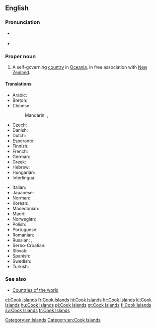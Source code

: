 ==English==

===Pronunciation===
* {{a|UK|US}} {{IPA|/ˈkʊk ˈai.ləndz/|lang=en}}
* {{audio|en-us-Cook Islands.ogg|Audio (US)|lang=en}}

===Proper noun===
{{wikipedia}}
{{en-proper noun}}

# A self-governing [[country]] in [[Oceania]], in free association with [[New Zealand]].

====Translations====
{{trans-top|self-governing country in Oceania}}
* Arabic: {{t|ar|جُزُر كُوك|f-p|tr=juzur kuk}}
* Breton: {{t|br|Inizi Cook}}
* Chinese:
*: Mandarin: {{t+|cmn|庫克群島|sc=Hani}}, {{t|cmn|库克群岛|tr=Kùkè qúndǎo|sc=Hani}}
* Czech: {{t+|cs|Cookovy ostrovy|m-p}}
* Danish: {{t|da|Cookøerne}}
* Dutch: {{t+|nl|Cookeilanden}}
* Esperanto: {{t|eo|Kukinsuloj}}
* Finnish: {{t+|fi|Cookinsaaret}}
* French: {{t+|fr|îles Cook|f-p}}
* German: {{t+|de|Cookinseln|f-p}}
* Greek: {{t|el|Νήσοι Κουκ|n-p}}
* Hebrew: {{t|he|איי קוק|tr=Iyey quq|sc=Hebr}}
* Hungarian: {{t+|hu|Cook-szigetek}}
* Interlingua: {{t|ia|Insulas Cook}}
{{trans-mid}}
* Italian: {{t|it|Isole Cook|f-p}}
* Japanese: {{t|ja|クック諸島|tr=クックしょとう, Kukku shotō|sc=Jpan}}
* Norman: {{t|nrf|Îles Cook|f-p}}
* Korean: {{t|ko|쿡 제도|tr=Kuk jedo|sc=Kore}}
* Macedonian: {{t|mk|Кукови Острови|p|tr=Kúkovi Óstrovi}}
* Maori: {{t|mi|Kuki Airani}}
* Norwegian: {{t|no|Cookøyene}}
* Polish: {{t+|pl|Wyspy Cooka}}
* Portuguese: {{t+|pt|Ilhas Cook|f-p}}
* Romanian: {{t|ro|Insulele Cook}}
* Russian: {{t|ru|Острова́ Ку́ка|m-p}}, {{t|ru|острова́ Ку́ка|m-p}}
* Serbo-Croatian: {{t|sh|Cookova Ostrva|n-p}}
* Slovak: {{t|sk|Cookove ostrovy|m-p}}
* Spanish: {{t+|es|Islas Cook|f-p}}
* Swedish: {{t+|sv|Cooköarna}}
* Turkish: {{t+|tr|Cook Adaları}}
{{trans-bottom}}

===See also===
* [[Appendix:Countries of the world|Countries of the world]]

[[Category:en:Islands]]
[[Category:en:Cook Islands]]

[[et:Cook Islands]]
[[fr:Cook Islands]]
[[hi:Cook Islands]]
[[hr:Cook Islands]]
[[kl:Cook Islands]]
[[hu:Cook Islands]]
[[pl:Cook Islands]]
[[pt:Cook Islands]]
[[fi:Cook Islands]]
[[sv:Cook Islands]]
[[tr:Cook Islands]]